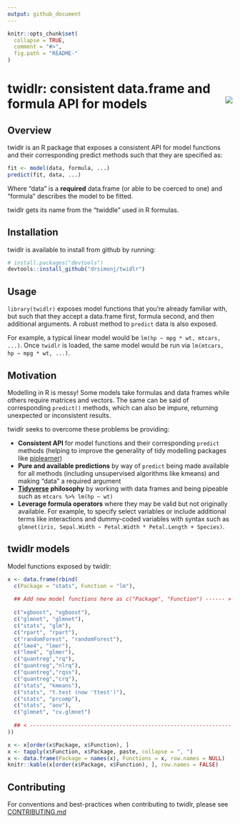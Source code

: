 ```yaml
---
output: github_document
---
```


<!-- README.md is generated from README.Rmd. Please edit that file -->

```r
knitr::opts_chunk$set(
  collapse = TRUE,
  comment = "#>",
  fig.path = "README-"
)
```

# twidlr: consistent data.frame and formula API for models <img src="man/figures/logo.png" align="right" />

## Overview

twidlr is an R package that exposes a consistent API for model functions and their corresponding predict methods such that they are specified as:

```r
fit <- model(data, formula, ...)
predict(fit, data, ...)
```

Where "data" is a **required** data.frame (or able to be coerced to one) and "formula" describes the model to be fitted.

twidlr gets its name from the "twiddle" used in R formulas.

## Installation

twidlr is available to install from github by running:

```r
# install.packages("devtools")
devtools::install_github("drsimonj/twidlr")
```

## Usage

`library(twidlr)` exposes model functions that you're already familiar with, but such that they accept a data.frame first, formula second, and then additional arguments. A robust method to `predict` data is also exposed.

For example, a typical linear model would be `lm(hp ~ mpg * wt, mtcars, ...)`. Once `twidlr` is loaded, the same model would be run via `lm(mtcars, hp ~ mpg * wt, ...)`.

## Motivation

Modelling in R is messy! Some models take formulas and data frames while others require matrices and vectors. The same can be said of corresponding `predict()` methods, which can also be impure, returning unexpected or inconsistent results.

twidlr seeks to overcome these problems be providing:

- **Consistent API** for model functions and their corresponding `predict` methods (helping to improve the generality of tidy modelling packages like [piplearner](https://github.com/drsimonj/pipelearner))
- **Pure and available predictions** by way of `predict` being made available for all methods (including unsupervised algorithms like kmeans) and making "data" a required argument
- **[Tidyverse](http://tidyverse.org/) philosophy** by working with data frames and being pipeable such as `mtcars %>% lm(hp ~ wt)`
- **Leverage formula operators** where they may be valid but not originally available. For example, to specify select variables or include additional terms like interactions and dummy-coded variables with syntax such as `glmnet(iris, Sepal.Width ~ Petal.Width * Petal.Length + Species)`.

## twidlr models

Model functions exposed by twidlr:

```r
x <- data.frame(rbind(
  c(Package = "stats", Function = "lm"),
  
  ## Add new model functions here as c("Package", "Function") ------ >
  
  c("xgboost", "xgboost"),
  c("glmnet", "glmnet"),
  c("stats", "glm"),
  c("rpart", "rpart"),
  c("randomForest", "randomForest"),
  c("lme4", "lmer"),
  c("lme4", "glmer"),
  c("quantreg","rq"),
  c("quantreg","nlrq"),
  c("quantreg","rqss"),
  c("quantreg","crq"),
  c("stats", "kmeans"),
  c("stats", "t.test (now 'ttest')"),
  c("stats", "prcomp"),
  c("stats", "aov"),
  c("glmnet", "cv.glmnet")
  
  ## < ---------------------------------------------------------------
))

x <- x[order(x$Package, x$Function), ]
x <- tapply(x$Function, x$Package, paste, collapse = ", ")
x <- data.frame(Package = names(x), Functions = x, row.names = NULL)
knitr::kable(x[order(x$Package, x$Function), ], row.names = FALSE)
```

## Contributing

For conventions and best-practices when contributing to twidlr, please see [CONTRIBUTING.md](https://github.com/drsimonj/twidlr/blob/master/CONTRIBUTING.md)

